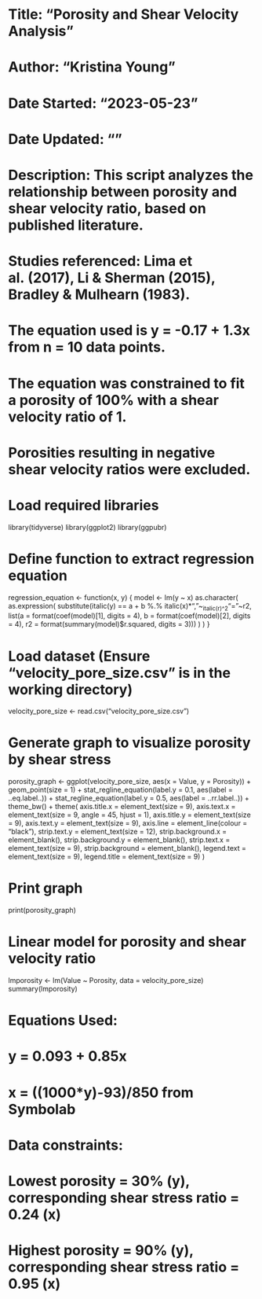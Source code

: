 # Title: "Porosity and Shear Velocity Analysis"
# Author: "Kristina Young"
# Date Started: "2023-05-23"
# Date Updated: ""
# Description: This script analyzes the relationship between porosity and shear velocity ratio, based on published literature.
# Studies referenced: Lima et al. (2017), Li & Sherman (2015), Bradley & Mulhearn (1983).
# The equation used is y = -0.17 + 1.3x from n = 10 data points.
# The equation was constrained to fit a porosity of 100% with a shear velocity ratio of 1.
# Porosities resulting in negative shear velocity ratios were excluded.

# Load required libraries
library(tidyverse)
library(ggplot2)
library(ggpubr)

# Define function to extract regression equation
regression_equation <- function(x, y) {
  model <- lm(y ~ x)
  as.character(
    as.expression(
      substitute(italic(y) == a + b %.% italic(x)*","~~italic(r)^2~"="~r2,
                 list(a = format(coef(model)[1], digits = 4),
                      b = format(coef(model)[2], digits = 4),
                      r2 = format(summary(model)$r.squared, digits = 3)))
    )
  )
}

# Load dataset (Ensure "velocity_pore_size.csv" is in the working directory)
velocity_pore_size <- read.csv("velocity_pore_size.csv")

# Generate graph to visualize porosity by shear stress
porosity_graph <- ggplot(velocity_pore_size, aes(x = Value, y = Porosity)) + 
  geom_point(size = 1) +
  stat_regline_equation(label.y = 0.1, aes(label = ..eq.label..)) +
  stat_regline_equation(label.y = 0.5, aes(label = ..rr.label..)) +
  theme_bw() +
  theme(
    axis.title.x = element_text(size = 9),
    axis.text.x = element_text(size = 9, angle = 45, hjust = 1),
    axis.title.y = element_text(size = 9),
    axis.text.y = element_text(size = 9),
    axis.line = element_line(colour = "black"),
    strip.text.y = element_text(size = 12),
    strip.background.x = element_blank(),
    strip.background.y = element_blank(),
    strip.text.x = element_text(size = 9),
    strip.background = element_blank(),
    legend.text = element_text(size = 9),
    legend.title = element_text(size = 9)
  )

# Print graph
print(porosity_graph)

# Linear model for porosity and shear velocity ratio
lmporosity <- lm(Value ~ Porosity, data = velocity_pore_size)
summary(lmporosity)

# Equations Used:
# y = 0.093 + 0.85x
# x = ((1000*y)-93)/850 from Symbolab

# Data constraints:
# Lowest porosity = 30% (y), corresponding shear stress ratio = 0.24 (x)
# Highest porosity = 90% (y), corresponding shear stress ratio = 0.95 (x)
